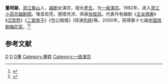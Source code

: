 '''董柯娣'''{{BD|1960年|8月20日|||catIdx=D}}，[[浙江|浙江]][[象山|象山]]人，[[越剧|越剧]]女演员，擅长[[老生|老生]]，为[[一级演员|一级演员]]。1982年，进入[[浙江小百花越剧团|浙江小百花越剧团]]。嗓音宏亮，感情充沛，师承[[张桂凤|张桂凤]]。代表作有越剧《[[五女拜寿|五女拜寿]]》《[[汉宫怨|汉宫怨]]》《[[二堂放子|二堂放子]]》《包公赔情》(饰演[[包拯|包拯]])等。2000年，获得第十七届[[中国戏剧梅花奖|中国戏剧梅花奖]]。<ref>{{Cite web |url=http://www.china.com.cn/aboutchina/zhuanti/zgyj/2009-02/26/content_17340762.htm |title=五朵金花之董柯娣 |access-date=2010-03-06 |archive-date=2016-03-05 |archive-url=https://web.archive.org/web/20160305084033/http://www.china.com.cn/aboutchina/zhuanti/zgyj/2009-02/26/content_17340762.htm |dead-url=no }}</ref><ref>{{Cite web |url=http://news.enorth.com.cn/system/2003/08/16/000615680.shtml |title=董柯娣简介 |access-date=2010-03-06 |archive-date=2019-06-06 |archive-url=https://web.archive.org/web/20190606222423/http://news.enorth.com.cn/system/2003/08/16/000615680.shtml |dead-url=no }}</ref> 

== 参考文献 ==
{{reflist}}

{{中国戏剧梅花奖}}

{{Authority control}}
[[Category:越剧演员|D]]
[[Category:象山縣人|D]]
[[Category:浙江艺术职业学院校友|D董]]
[[Category:董姓|Category:董姓]]
[[Category:一级演员|Category:一级演员]]